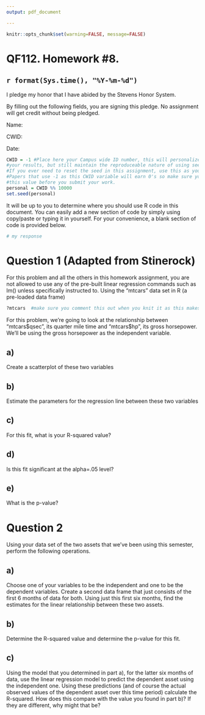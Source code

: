 ---
output: pdf_document

---

```{r global_options, include=FALSE}
knitr::opts_chunk$set(warning=FALSE, message=FALSE)
```



# QF112.  Homework #8.


## `r format(Sys.time(), "%Y-%m-%d")`

I pledge my honor that I have abided by the Stevens Honor System.

By filling out the following fields, you are signing this pledge.  No assignment will get credit without being pledged.

Name:

CWID:

Date:




```{r}
CWID = -1 #Place here your Campus wide ID number, this will personalize
#your results, but still maintain the reproduceable nature of using seeds.
#If you ever need to reset the seed in this assignment, use this as your seed
#Papers that use -1 as this CWID variable will earn 0's so make sure you change
#this value before you submit your work.
personal = CWID %% 10000
set.seed(personal)
```

It will be up to you to determine where you should use R code in this document.  You can easily add a new section of code by simply using copy/paste or typing it in yourself.  For your convenience, a blank section of code is provided below.

```{r}
# my response
```

# Question 1 (Adapted from Stinerock)

For this problem and all the others in this homework assignment, you are not allowed to use any of the pre-built linear regression commands such as lm() unless specifically instructed to.  Using the "mtcars" data set in R (a pre-loaded data frame)
```{r}
?mtcars  #make sure you comment this out when you knit it as this makes knitting weird
```
For this problem, we're going to look at the relationship between "mtcars\$qsec", its quarter mile time and "mtcars\$hp", its gross horsepower.  We'll be using the gross horsepower as the independent variable.

## a)

Create a scatterplot of these two variables

## b)

Estimate the parameters for the regression line between these two variables

## c)

For this fit, what is your R-squared value?

## d)

Is this fit significant at the alpha=.05 level?

## e)

What is the p-value?


# Question 2

Using your data set of the two assets that we've been using this semester, perform the following operations.

## a)

Choose one of your variables to be the independent and one to be the dependent variables.  Create a second data frame that just consists of the first 6 months of data for both.  Using just this first six months, find the estimates for the linear relationship between these two assets.

## b)

Determine the R-squared value and determine the p-value for this fit.

## c)

Using the model that you determined in part a), for the latter six months of data, use the linear regression model to predict the dependent asset using the independent one.  Using these predictions (and of course the actual observed values of the dependent asset over this time period) calculate the R-squared.  How does this compare with the value you found in part b)?  If they are different, why might that be?




